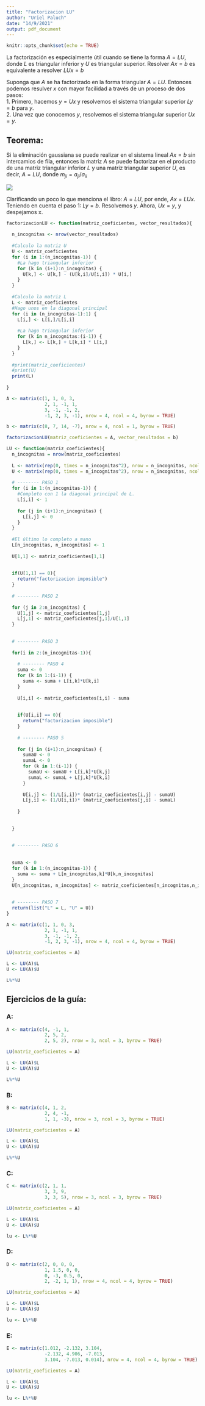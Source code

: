 ```yaml
---
title: "Factorizacion LU"
author: "Uriel Paluch"
date: "14/9/2021"
output: pdf_document
---
```


```r
knitr::opts_chunk$set(echo = TRUE)
```

La factorización es especialmente útil cuando se tiene la forma $A = LU$, donde $L$ es triangular inferior y $U$ es triangular superior. Resolver $Ax = b$ es equivalente a resolver $LUx = b$

Suponga que $A$ se ha factorizado en la forma triangular $A = LU$. Entonces podemos resulver $x$ con mayor facilidad a través de un proceso de dos pasos:\
1. Primero, hacemos $y = Ux$ y resolvemos el sistema triangular superior $Ly = b$ para $y$.\
2. Una vez que conocemos $y$, resolvemos el sistema triangular superior $Ux = y$.

## Teorema:

Si la eliminación gaussiana se puede realizar en el sistema lineal $Ax = b$ sin intercamios de fila, entonces la matriz $A$ se puede factorizar en el producto de una matriz triangular inferior $L$ y una matriz triangular superior $U$, es decir, $A = LU$, donde $m_{ji} = a_{ji} / a_{ii}$

![](img/LU.png)

Clarificando un poco lo que menciona el libro: $A = LU$, por ende, $Ax = LUx$. Teniendo en cuenta el paso 1: $Ly = b$. Resolvemos $y$. Ahora, $Ux = y$, y despejamos x.

```r

factorizacionLU <- function(matriz_coeficientes, vector_resultados){
  
  n_incognitas <- nrow(vector_resultados)
  
  #Calculo la matriz U
  U <- matriz_coeficientes
  for (i in 1:(n_incognitas-1)) {
    #La hago triangular inferior
    for (k in (i+1):n_incognitas) {
      U[k,] <- U[k,] - (U[k,i]/U[i,i]) * U[i,]
    }
  }
  
  #Calculo la matriz L
  L <- matriz_coeficientes
  #Hago unos en la diagonal principal
  for (i in (n_incognitas-1):1) {
    L[i,] <- L[i,]/L[i,i]
    
    #La hago triangular inferior
    for (k in n_incognitas:(i-1)) {
      L[k,] <- L[k,] + L[k,i] * L[i,]
    }
  }
  
  #print(matriz_coeficientes)
  #print(U)
  print(L)
  
}

A <- matrix(c(1, 1, 0, 3,
              2, 1, -1, 1,
              3, -1, -1, 2,
              -1, 2, 3, -1), nrow = 4, ncol = 4, byrow = TRUE)

b <- matrix(c(8, 7, 14, -7), nrow = 4, ncol = 1, byrow = TRUE)

factorizacionLU(matriz_coeficientes = A, vector_resultados = b)

```

```r

LU <- function(matriz_coeficientes){
  n_incognitas = nrow(matriz_coeficientes)
  
  L <- matrix(rep(0, times = n_incognitas^2), nrow = n_incognitas, ncol = n_incognitas, byrow = TRUE)
  U <- matrix(rep(0, times = n_incognitas^2), nrow = n_incognitas, ncol = n_incognitas, byrow = TRUE)
  
  # -------- PASO 1
  for (i in 1:(n_incognitas-1)) {
    #Completo con 1 la diagonal principal de L.
    L[i,i] <- 1
    
    for (j in (i+1):n_incognitas) {
      L[i,j] <- 0
    }
  }
  
  #El último lo completo a mano
  L[n_incognitas, n_incognitas] <- 1
  
  U[1,1] <- matriz_coeficientes[1,1]
  
  
  if(U[1,1] == 0){
    return("factorizacion imposible")
  }
  
  # -------- PASO 2
  
  for (j in 2:n_incognitas) {
    U[1,j] <- matriz_coeficientes[1,j]
    L[j,1] <- matriz_coeficientes[j,1]/U[1,1]
  }
  
  
  # -------- PASO 3
  
  for(i in 2:(n_incognitas-1)){
    
    # -------- PASO 4
    suma <- 0
    for (k in 1:(i-1)) {
      suma <- suma + L[i,k]*U[k,i]
    }
    
    U[i,i] <- matriz_coeficientes[i,i] - suma
    
    
    if(U[i,i] == 0){
      return("factorizacion imposible")
    }
    
    # -------- PASO 5
    
    for (j in (i+1):n_incognitas) {
      sumaU <- 0
      sumaL <- 0
      for (k in 1:(i-1)) {
        sumaU <- sumaU + L[i,k]*U[k,j]
        sumaL <- sumaL + L[j,k]*U[k,i]
      }
      
      U[i,j] <- (1/L[i,i])* (matriz_coeficientes[i,j] - sumaU)
      L[j,i] <- (1/U[i,i])* (matriz_coeficientes[j,i] - sumaL)
      
    }
    
    
  }
  
  
  # -------- PASO 6
  
  
  suma <- 0
  for (k in 1:(n_incognitas-1)) {
    suma <- suma + L[n_incognitas,k]*U[k,n_incognitas]
  }
  U[n_incognitas, n_incognitas] <- matriz_coeficientes[n_incognitas,n_incognitas] - suma
  
  
  # -------- PASO 7
  return(list("L" = L, "U" = U))
}

A <- matrix(c(1, 1, 0, 3,
              2, 1, -1, 1,
              3, -1, -1, 2,
              -1, 2, 3, -1), nrow = 4, ncol = 4, byrow = TRUE)

LU(matriz_coeficientes = A)

L <- LU(A)$L
U <- LU(A)$U

L%*%U


```


## Ejercicios de la guía:

### A:
```r
A <- matrix(c(4, -1, 1,
              2, 5, 2,
              2, 5, 2), nrow = 3, ncol = 3, byrow = TRUE)

LU(matriz_coeficientes = A)

L <- LU(A)$L
U <- LU(A)$U

L%*%U

```


### B:
```r
B <- matrix(c(4, 1, 2,
              2, 4, -1,
              1, 1, -3), nrow = 3, ncol = 3, byrow = TRUE)

LU(matriz_coeficientes = A)

L <- LU(A)$L
U <- LU(A)$U

L%*%U

```

### C:
```r
C <- matrix(c(2, 1, 1,
              3, 3, 9,
              3, 3, 5), nrow = 3, ncol = 3, byrow = TRUE)

LU(matriz_coeficientes = A)

L <- LU(A)$L
U <- LU(A)$U

lu <- L%*%U
```


### D:
```r
D <- matrix(c(2, 0, 0, 0,
              1, 1.5, 0, 0,
              0, -3, 0.5, 0,
              2, -2, 1, 1), nrow = 4, ncol = 4, byrow = TRUE)

LU(matriz_coeficientes = A)

L <- LU(A)$L
U <- LU(A)$U

lu <- L%*%U

```

### E:
```r

E <- matrix(c(1.012, -2.132, 3.104,
              -2.132, 4.906, -7.013,
              3.104, -7.013, 0.014), nrow = 4, ncol = 4, byrow = TRUE)

LU(matriz_coeficientes = A)

L <- LU(A)$L
U <- LU(A)$U

lu <- L%*%U
```